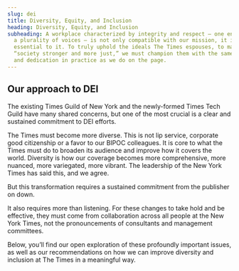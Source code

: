 ```yaml
---
slug: dei
title: Diversity, Equity, and Inclusion
heading: Diversity, Equity, and Inclusion
subheading: A workplace characterized by integrity and respect — one enriched by
  a plurality of voices — is not only compatible with our mission, it is
  essential to it. To truly uphold the ideals The Times espouses, to make
  “society stronger and more just,” we must champion them with the same tenacity
  and dedication in practice as we do on the page.
---
```

## Our approach to DEI

The existing Times Guild of New York and the newly-formed Times Tech Guild have many shared concerns, but one of the most crucial is a clear and sustained commitment to DEI efforts.

The Times must become more diverse. This is not lip service, corporate good citizenship or a favor to our BIPOC colleagues. It is core to what the Times must do to broaden its audience and improve how it covers the world. Diversity is how our coverage becomes more comprehensive, more nuanced, more variegated, more vibrant. The leadership of the New York Times has said this, and we agree. 

But this transformation requires a sustained commitment from the publisher on down. 

It also requires more than listening. For these changes to take hold and be effective, they must come from collaboration across all people at the New York Times, not the pronouncements of consultants and management committees.

Below, you’ll find our open exploration of these profoundly important issues, as well as our recommendations on how we can improve diversity and inclusion at The Times in a meaningful way.

<RecentPapers />